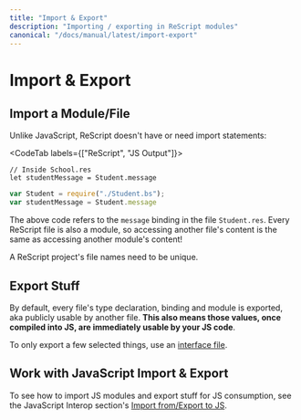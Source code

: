 ```yaml
---
title: "Import & Export"
description: "Importing / exporting in ReScript modules"
canonical: "/docs/manual/latest/import-export"
---
```


# Import & Export

## Import a Module/File

Unlike JavaScript, ReScript doesn't have or need import statements:

<CodeTab labels={["ReScript", "JS Output"]}>

```res
// Inside School.res
let studentMessage = Student.message
```
```js
var Student = require("./Student.bs");
var studentMessage = Student.message
```

</CodeTab>

The above code refers to the `message` binding in the file `Student.res`. Every ReScript file is also a module, so accessing another file's content is the same as accessing another module's content!

A ReScript project's file names need to be unique.

## Export Stuff

By default, every file's type declaration, binding and module is exported, aka publicly usable by another file. **This also means those values, once compiled into JS, are immediately usable by your JS code**.

To only export a few selected things, use an [interface file](module.md#signatures).

## Work with JavaScript Import & Export

To see how to import JS modules and export stuff for JS consumption, see the JavaScript Interop section's [Import from/Export to JS](import-from-export-to-js.md).
